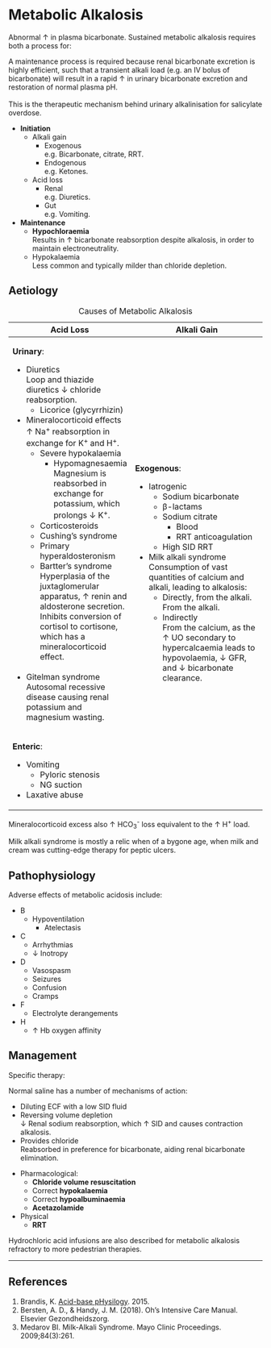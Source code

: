 # Metabolic Alkalosis {#sec-metalk}

Abnormal ↑ in plasma bicarbonate. Sustained metabolic alkalosis requires both a process for:

:::column-margin
A maintenance process is required because renal bicarbonate excretion is highly efficient, such that a transient alkali load (e.g. an IV bolus of bicarbonate) will result in a rapid ↑ in urinary bicarbonate excretion and restoration of normal plasma pH.\
\
This is the therapeutic mechanism behind urinary alkalinisation for salicylate overdose.
:::

* **Initiation**
	* Alkali gain
		* Exogenous\
		e.g. Bicarbonate, citrate, RRT.
		* Endogenous\
		e.g. Ketones.
	* Acid loss
		* Renal\
		e.g. Diuretics.
		* Gut\
		e.g. Vomiting.
* **Maintenance**
	* **Hypochloraemia**\
	Results in ↑ bicarbonate reabsorption despite alkalosis, in order to maintain electroneutrality.
	* Hypokalaemia\
	Less common and typically milder than chloride depletion.

## Aetiology

: Causes of Metabolic Alkalosis

+--------------------------------------------------------------------------------------------+--------------------------------------------------------------------------------------------------------------------------+
| Acid Loss                                                                                  | Alkali Gain                                                                                                              |
+============================================================================================+==========================================================================================================================+
| **Urinary**:                                                                               | **Exogenous**:                                                                                                           |
|                                                                                            |                                                                                                                          |
| * Diuretics\                                                                               | * Iatrogenic                                                                                                             |
| Loop and thiazide diuretics ↓ chloride reabsorption.                                       |     * Sodium bicarbonate                                                                                                 |
|     * Licorice (glycyrrhizin)\                                                             |     * β-lactams                                                                                                          |
| * Mineralocorticoid effects\                                                               |     * Sodium citrate\                                                                                                    |
| ↑ Na^+^ reabsorption in exchange for K^+^ and H^+^.                                        |         * Blood                                                                                                          |
|     * Severe hypokalaemia                                                                  |         * RRT anticoagulation                                                                                            |
|         * Hypomagnesaemia\                                                                 |     * High SID RRT                                                                                                       |
|         Magnesium is reabsorbed in exchange for potassium, which prolongs ↓ K^+^.          | * Milk alkali syndrome\                                                                                                  |
|     * Corticosteroids                                                                      | Consumption of vast quantities of calcium and alkali, leading to alkalosis:                                              |
|     * Cushing's syndrome                                                                   |     * Directly, from the alkali.                                                                                         |
|     * Primary hyperaldosteronism                                                           |     From the alkali.                                                                                                     |
|     * Bartter's syndrome\                                                                  |     * Indirectly\                                                                                                        |
|     Hyperplasia of the juxtaglomerular apparatus, ↑ renin and aldosterone secretion.       |     From the calcium, as the ↑ UO secondary to hypercalcaemia leads to hypovolaemia, ↓ GFR, and ↓ bicarbonate clearance. |
|     Inhibits conversion of cortisol to cortisone, which has a mineralocorticoid effect.\   |                                                                                                                          |
| \                                                                                          |                                                                                                                          |
| * Gitelman syndrome\                                                                       |                                                                                                                          |
| Autosomal recessive disease causing renal potassium and magnesium wasting.                 |                                                                                                                          |
+--------------------------------------------------------------------------------------------+                                                                                                                          |
| **Enteric**:                                                                               |                                                                                                                          |
|                                                                                            |                                                                                                                          |
| * Vomiting                                                                                 |                                                                                                                          |
|     * Pyloric stenosis                                                                     |                                                                                                                          |
|     * NG suction                                                                           |                                                                                                                          |
| * Laxative abuse                                                                           |                                                                                                                          |
+--------------------------------------------------------------------------------------------+--------------------------------------------------------------------------------------------------------------------------+

:::column-margin
Mineralocorticoid excess also ↑ HCO~3~^-^ loss equivalent to the ↑ H^+^ load.
:::

:::column-margin
Milk alkali syndrome is mostly a relic when of a bygone age, when milk and cream was cutting-edge therapy for peptic ulcers.
:::


## Pathophysiology

Adverse effects of metabolic acidosis include:

* B
	* Hypoventilation
		* Atelectasis
* C
	* Arrhythmias
	* ↓ Inotropy
* D
	* Vasospasm
	* Seizures
	* Confusion
	* Cramps
* F
	* Electrolyte derangements
* H
	* ↑ Hb oxygen affinity


## Management

Specific therapy:

:::column-margin
Normal saline has a number of mechanisms of action:

* Diluting ECF with a low SID fluid\
* Reversing volume depletion\
↓ Renal sodium reabsorption, which ↑ SID and causes contraction alkalosis.
* Provides chloride\
Reabsorbed in preference for bicarbonate, aiding renal bicarbonate elimination.
:::

* Pharmacological:
	* **Chloride volume resuscitation**
	* Correct **hypokalaemia**
	* Correct **hypoalbuminaemia**
	* **Acetazolamide**
* Physical
	* **RRT**

:::column-margin
Hydrochloric acid infusions are also described for metabolic alkalosis refractory to more pedestrian therapies.
:::

---

## References

1. Brandis, K. [Acid-base pHysilogy](http://www.anaesthesiamcq.com/AcidBaseBook/ABindex.php). 2015.
2. Bersten, A. D., & Handy, J. M. (2018). Oh’s Intensive Care Manual. Elsevier Gezondheidszorg.
3. Medarov BI. Milk-Alkali Syndrome. Mayo Clinic Proceedings. 2009;84(3):261.